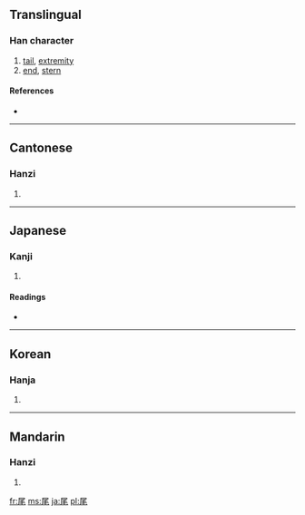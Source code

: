 ==Translingual==

===Han character===
{{Han char|rn=44|rad=尸|as=04|sn=7|four=7721<sub>4</sub>|canj=尸竹手山 (SHQU)|ids=⿸[[尸]][[毛]]}}

# [[tail]], [[extremity]]
# [[end]], [[stern]]

====References====
* {{Han ref|kx=0300.160|dkj=07650|dj=0596.120|hdz=20966.160|uh=5C3E|ud=23614|bh=A7C0|bd=42944}}

----

==Cantonese==

===Hanzi===
{{yue-hanzi|jyut=|y=mei5}}

# {{defn|Cantonese}}

----

==Japanese==

===Kanji===
{{ja-kanji|grade=c|rs=尸04}}

# {{defn|Japanese}}

====Readings====
* {{ja-readings|on=[[び]] (bi)|kun=[[お]] (o)}}

----

==Korean==

===Hanja===
{{ko-hanja|hangeul=[[미]]|rv=mi|mr=mi}}

# {{defn|Korean}}

----

==Mandarin==

===Hanzi===
{{cmn-hanzi|pin=[[wěi]] ([[wei3]])|wg=wei<sup>3</sup>}}

# {{defn|Mandarin}}

[[fr:尾]]
[[ms:尾]]
[[ja:尾]]
[[pl:尾]]